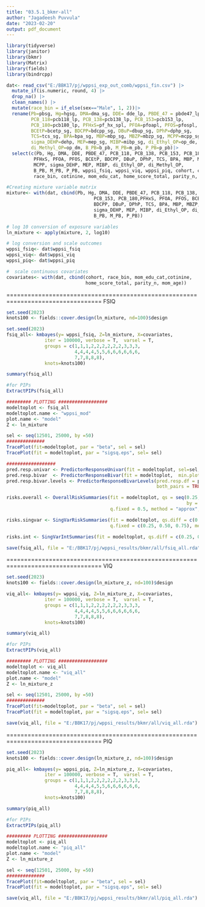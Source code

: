 ```yaml
---
title: "03.5.1_bkmr-all"
author: "Jagadeesh Puvvula"
date: "2023-02-20"
output: pdf_document
---
```


```r
library(tidyverse)
library(janitor)
library(bkmr)
library(Matrix)
library(fields)
library(bindrcpp)
```

```r
dat<- read_csv("E:/BBK17/pj/wppsi_exp_out_comb/wppsi_fin.csv") |>
  mutate_if(is.numeric, round, 4) |>
  drop_na() |>
  clean_names() |>
  mutate(race_bin = if_else(sex=="Male", 1, 2))|>
  rename(Pb=pbsg, Hg=hgsg, DMA=dma_sg, DDE= dde_lp, PBDE_47 = pbde47_lp,
         PCB_118=pcb118_lp, PCB_138=pcb138_lp, PCB_153=pcb153_lp,
         PCB_180=pcb180_lp, PFHxS=pf_hx_spl, PFOA=pfoapl, PFOS=pfospl,
         BCEtP=bcetp_sg, BDCPP=bdcpp_sg, DBuP=dbup_sg, DPhP=dphp_sg,
         TCS=tcs_sg, BPA=bpa_sg, MBP=mbp_sg, MBZP=mbzp_sg, MCPP=mcpp_sg,
         sigma_DEHP=dehp, MEP=mep_sg, MIBP=mibp_sg, di_Ethyl_OP=op_de,
         di_Methyl_OP=op_dm, B_PB=b_pb, M_PB=m_pb, P_PB=p_pb)|>
  select(c(Pb, Hg, DMA, DDE, PBDE_47, PCB_118, PCB_138, PCB_153, PCB_180,
          PFHxS, PFOA, PFOS, BCEtP, BDCPP, DBuP, DPhP, TCS, BPA, MBP, MBZP,
          MCPP, sigma_DEHP, MEP, MIBP, di_Ethyl_OP, di_Methyl_OP, 
          B_PB, M_PB, P_PB, wppsi_fsiq, wppsi_viq, wppsi_piq, cohort, city,
          race_bin, cotinine, mom_edu_cat, home_score_total, parity_n, mom_age)) 

```


```r
#Creating mixture variable matrix
mixture<- with(dat, cbind(Pb, Hg, DMA, DDE, PBDE_47, PCB_118, PCB_138, 
                                PCB_153, PCB_180,PFHxS, PFOA, PFOS, BCEtP, 
                                BDCPP, DBuP, DPhP, TCS, BPA, MBP, MBZP,MCPP, 
                                sigma_DEHP, MEP, MIBP, di_Ethyl_OP, di_Methyl_OP, 
                                B_PB, M_PB, P_PB))

# log 10 conversion of exposure variables
ln_mixture <- apply(mixture, 2, log10)

# log conversion and scale outcomes
wppsi_fsiq<- dat$wppsi_fsiq
wppsi_viq<- dat$wppsi_viq
wppsi_piq<- dat$wppsi_piq

#  scale continuous covariates
covariates<- with(dat, cbind(cohort, race_bin, mom_edu_cat,cotinine,
                             home_score_total, parity_n, mom_age))
```

=================================================================================
FSIQ
```r
set.seed(2023)
knots100 <- fields::cover.design(ln_mixture, nd=100)$design

set.seed(2023)
fsiq_all<- kmbayes(y= wppsi_fsiq, Z=ln_mixture, X=covariates,
              iter = 100000, verbose = T,  varsel = T,
              groups = c(1,1,1,2,2,2,2,2,2,3,3,3,
                         4,4,4,4,5,5,6,6,6,6,6,6,
                         7,7,8,8,8),
              knots=knots100)

summary(fsiq_all)

#for PIPs
ExtractPIPs(fsiq_all)

######### PLOTTING ##################
modeltoplot <- fsiq_all
modeltoplot.name <- "wppsi_mod"
plot.name <- "model"
Z <- ln_mixture

sel <- seq(12501, 25000, by =50)
##############
TracePlot(fit=modeltoplot, par = "beta", sel = sel)
TracePlot(fit = modeltoplot, par = "sigsq.eps", sel= sel)

##################
pred.resp.univar <- PredictorResponseUnivar(fit = modeltoplot, sel=sel, method="approx")
pred.resp.bivar  <- PredictorResponseBivar(fit = modeltoplot,  min.plot.dist = 1, sel=sel, method="approx")
pred.resp.bivar.levels <- PredictorResponseBivarLevels(pred.resp.df = pred.resp.bivar, Z = Z,
                                                       both_pairs = TRUE, qs = c(0.25, 0.5, 0.75))

risks.overall <- OverallRiskSummaries(fit = modeltoplot, qs = seq(0.25, 0.75, 
                                                                  by = 0.05), 
                                      q.fixed = 0.5, method = "approx",sel=sel)

risks.singvar <- SingVarRiskSummaries(fit = modeltoplot, qs.diff = c(0.25, 0.75),
                                      q.fixed = c(0.25, 0.50, 0.75), method = "approx")

risks.int <- SingVarIntSummaries(fit = modeltoplot, qs.diff = c(0.25, 0.75), qs.fixed = c(0.25, 0.75))

save(fsiq_all, file = "E:/BBK17/pj/wppsi_results/bkmr/all/fsiq_all.rda")
```

=================================================================================
VIQ
```r
set.seed(2023)
knots100 <- fields::cover.design(ln_mixture_z, nd=100)$design

viq_all<- kmbayes(y= wppsi_viq, Z=ln_mixture_z, X=covariates,
              iter = 100000, verbose = T,  varsel = T,
              groups = c(1,1,1,2,2,2,2,2,2,3,3,3,
                         4,4,4,4,5,5,6,6,6,6,6,6,
                         7,7,8,8,8), 
              knots=knots100)

summary(viq_all)

#for PIPs
ExtractPIPs(viq_all)

######### PLOTTING ##################
modeltoplot <- viq_all
modeltoplot.name <- "viq_all"
plot.name <- "model"
Z <- ln_mixture_z

sel <- seq(12501, 25000, by =50)
##############
TracePlot(fit=modeltoplot, par = "beta", sel = sel)
TracePlot(fit = modeltoplot, par = "sigsq.eps", sel= sel)

save(viq_all, file = "E:/BBK17/pj/wppsi_results/bkmr/all/viq_all.rda")
```

=================================================================================
PIQ
```r
set.seed(2023)
knots100 <- fields::cover.design(ln_mixture_z, nd=100)$design

piq_all<- kmbayes(y= wppsi_piq, Z=ln_mixture_z, X=covariates,
              iter = 100000, verbose = T,  varsel = T,
              groups = c(1,1,1,2,2,2,2,2,2,3,3,3,
                         4,4,4,4,5,5,6,6,6,6,6,6,
                         7,7,8,8,8), 
              knots=knots100)

summary(piq_all)

#for PIPs
ExtractPIPs(piq_all)

######### PLOTTING ##################
modeltoplot <- piq_all
modeltoplot.name <- "piq_all"
plot.name <- "model"
Z <- ln_mixture_z

sel <- seq(12501, 25000, by =50)
##############
TracePlot(fit=modeltoplot, par = "beta", sel = sel)
TracePlot(fit = modeltoplot, par = "sigsq.eps", sel= sel)

save(viq_all, file = "E:/BBK17/pj/wppsi_results/bkmr/all/piq_all.rda")
```

